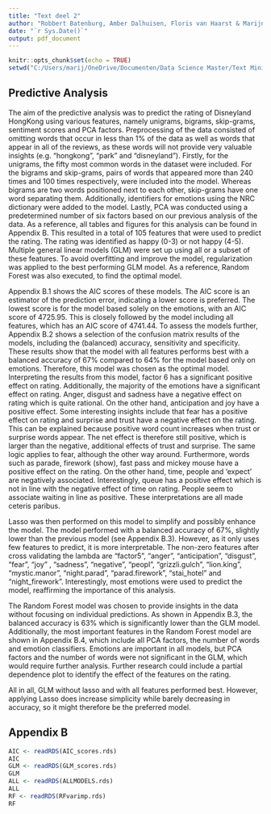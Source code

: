 ---
title: "Text deel 2"
author: "Robbert Batenburg, Amber Dalhuisen, Floris van Haarst & Marijn van der Werff"
date: "`r Sys.Date()`"
output: pdf_document
---

```{r setup, include=FALSE}
knitr::opts_chunk$set(echo = TRUE)
setwd("C:/Users/marij/OneDrive/Documenten/Data Science Master/Text Mining")
```

## Predictive Analysis
The aim of the predictive analysis was to predict the rating of Disneyland HongKong using various features, namely unigrams, bigrams, skip-grams, sentiment scores and PCA factors. Preprocessing of the data consisted of omitting words that occur in less than 1% of the data as well as words that appear in all of the reviews, as these words will not provide very valuable insights (e.g. “hongkong”, “park” and “disneyland”). Firstly, for the unigrams, the fifty most common words in the dataset were included. For the bigrams and skip-grams, pairs of words that appeared more than 240 times and 100 times respectively, were included into the model. Whereas bigrams are two words positioned next to each other, skip-grams have one word separating them. Additionally, identifiers for emotions using the NRC dictionary were added to the model. Lastly, PCA was conducted using a predetermined number of six factors based on our previous analysis of the data. As a reference, all tables and figures for this analysis can be found in Appendix B. 
This resulted in a total of 105 features that were used to predict the rating. The rating was identified as happy (0-3) or not happy (4-5). Multiple general linear models (GLM) were set up using all or a subset of these features. To avoid overfitting and improve the model, regularization was applied to the best performing GLM model. As a reference, Random Forest was also executed, to find the optimal model.

Appendix B.1 shows the AIC scores of these models. The AIC score is an estimator of the prediction error, indicating a lower score is preferred. The lowest score is for the model based solely on the emotions, with an AIC score of 4725.95. This is closely followed by the model including all features, which has an AIC score of 4741.44. To assess the models further, Appendix B.2 shows a selection of the confusion matrix results of the models, including the (balanced) accuracy, sensitivity and specificity. These results show that the model with all features performs best with a balanced accuracy of 67% compared to 64% for the model based only on emotions. Therefore, this model was chosen as the optimal model. Interpreting the results from this model, factor 6 has a significant positive effect on rating. Additionally, the majority of the emotions have a significant effect on rating. Anger, disgust and sadness have a negative effect on rating which is quite rational. On the other hand, anticipation and joy have a positive effect. Some interesting insights include that fear has a positive effect on rating and surprise and trust have a negative effect on the rating. This can be explained because positive word count increases when trust or surprise words appear. The net effect is therefore still positive, which is larger than the negative, additional effects of trust and surprise. The same logic applies to fear, although the other way around. Furthermore, words such as parade, firework (show), fast pass and mickey mouse have a positive effect on the rating. On the other hand, time, people and ‘expect’ are negatively associated. Interestingly, queue has a positive effect which is not in line with the negative effect of time on rating. People seem to associate waiting in line as positive. These interpretations are all made ceteris paribus.

Lasso was then performed on this model to simplify and possibly enhance the model. The model performed with a balanced accuracy of 67%, slightly lower than the previous model (see Appendix B.3). However, as it only uses few features to predict, it is more interpretable. The non-zero features after cross validating the lambda are  "factor5",  "anger",  "anticipation", "disgust", "fear", "joy" , "sadness", "negative", "peopl", "grizzli.gulch", "lion.king", "mystic.manor", "night.parad", "parad.firework", "stai_hotel" and  "night_firework". Interestingly, most emotions were used to predict the model, reaffirming the importance of this analysis.

The Random Forest model was chosen to provide insights in the data without focusing on individual predictions. As shown in Appendix B.3, the balanced accuracy is 63% which is significantly lower than the GLM model. Additionally, the most important features in the Random Forest model are shown in Appendix B.4, which include all PCA factors, the number of words and emotion classifiers. Emotions are important in all models, but PCA factors and the number of words were not significant in the GLM, which would require further analysis. Further research could include a partial dependence plot to identify the effect of the features on the rating. 

All in all, GLM without lasso and with all features performed best. However, applying Lasso does increase simplicity while barely decreasing in accuracy, so it might therefore be the preferred model.

\newpage
## Appendix B
```{r cars, echo = FALSE}
AIC <- readRDS(AIC_scores.rds)
AIC
GLM <- readRDS(GLM_scores.rds)
GLM
ALL <- readRDS(ALLMODELS.rds)
ALL
RF <- readRDS(RFvarimp.rds)
RF

```


